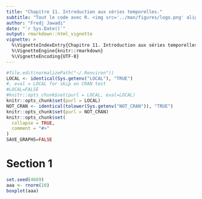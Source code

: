 ```yaml
---
title: "Chapitre 11. Introduction aux séries temporelles."
subtitle: "Tout le code avec R. <img src='../man/figures/logo.png' align='right' width='200'/>"
author: "Fredj Jawadi"
date: "`r Sys.Date()`"
output: rmarkdown::html_vignette
vignette: >
  %\VignetteIndexEntry{Chapitre 11. Introduction aux séries temporelles.}
  %\VignetteEngine{knitr::rmarkdown}
  %\VignetteEncoding{UTF-8}
---
```


```r
#file.edit(normalizePath("~/.Renviron"))
LOCAL <- identical(Sys.getenv("LOCAL"), "TRUE")
#, eval = LOCAL for skip on CRAN test
#LOCAL=FALSE
#knitr::opts_chunk$set(purl = LOCAL, eval=LOCAL)
knitr::opts_chunk$set(purl = LOCAL)
NOT_CRAN <- identical(tolower(Sys.getenv("NOT_CRAN")), "TRUE")
knitr::opts_chunk$set(purl = NOT_CRAN)
knitr::opts_chunk$set(
  collapse = TRUE,
  comment = "#>"
)
SAVE_GRAPHS=FALSE
```


# Section 1
```r
set.seed(4669)
aaa <- rnorm(10)
boxplot(aaa)
```

